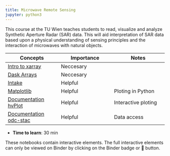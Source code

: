 ```yaml
---
title: Microwave Remote Sensing
jupyter: python3
---
```


This course at the TU Wien teaches students to read, visualize and analyze Synthetic Aperture Radar (SAR) data. This will aid interpretation of SAR data based upon a physical understanding of sensing principles and the interaction of microwaves with natural objects.

| Concepts | Importance | Notes |
|---|---|---|
| [Intro to xarray](https://foundations.projectpythia.org/core/xarray/xarray-intro.html) | Neccesary | |
| [Dask Arrays](https://foundations.projectpythia.org/core/xarray/dask-arrays-xarray.html)| Neccesary| |
| [Intake](https://projectpythia.org/intake-cookbook/README.html)|Helpful| |
| [Matplotlib](https://foundations.projectpythia.org/core/matplotlib.html)|Helpful|Ploting in Python|
| [Documentation hvPlot](https://hvplot.holoviz.org/)|Helpful|Interactive ploting|
| [Documentation odc-stac](https://odc-stac.readthedocs.io/en/latest/)|Helpful|Data access|

- **Time to learn**: 30 min

::: {.callout-note}
These notebooks contain interactive elements. The full interactive elements can only be viewed on Binder by clicking on the Binder badge or 🚀 button.
:::
